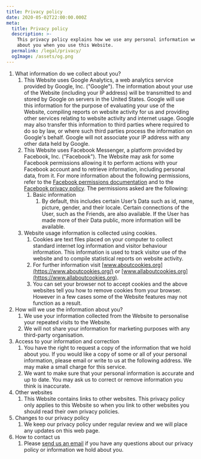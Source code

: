 ```yaml
---
title: Privacy policy
date: 2020-05-02T22:00:00.000Z
meta:
  title: Privacy policy
  description: >-
    This privacy policy explains how we use any personal information we collect
    about you when you use this Website.
  permalink: /legal/privacy/
  ogImage: /assets/og.png
---
```


1.  What information do we collect about you?
    1.  This Website uses Google Analytics, a web analytics service provided by Google, Inc. ("Google"). The information about your use of the Website (including your IP address) will be transmitted to and stored by Google on servers in the United States. Google will use this information for the purpose of evaluating your use of the Website, compiling reports on website activity for us and providing other services relating to website activity and internet usage. Google may also transfer this information to third parties where required to do so by law, or where such third parties process the information on Google&apos;s behalf. Google will not associate your IP address with any other data held by Google.
    1.  This Website uses Facebook Messenger, a platform provided by Facebook, Inc. ("Facebook"). The Website may ask for some Facebook permissions allowing it to perform actions with your Facebook account and to retrieve information, including personal data, from it. For more information about the following permissions, refer to the [Facebook permissions documentation](https://developers.facebook.com/docs/authentication/permissions/) and to the [Facebook privacy policy](https://www.facebook.com/about/privacy/). The permissions asked are the following:
        1.  Basic information
            1.  By default, this includes certain User’s Data such as id, name, picture, gender, and their locale. Certain connections of the User, such as the Friends, are also available. If the User has made more of their Data public, more information will be available.
    1.  Website usage information is collected using <span id="cookies">cookies</span>.
        1.  Cookies are text files placed on your computer to collect standard internet log information and visitor behaviour information. This information is used to track visitor use of the website and to compile statistical reports on website activity.
        1.  For further information visit [www.aboutcookies.org](https://www.aboutcookies.org/) or [www.allaboutcookies.org](https://www.allaboutcookies.org).
        1.  You can set your browser not to accept cookies and the above websites tell you how to remove cookies from your browser. However in a few cases some of the Website features may not function as a result.
1.  How will we use the information about you?
    1.  We use your information collected from the Website to personalise your repeated visits to the Website.
    1.  We will not share your information for marketing purposes with any third-party organisation.
1.  Access to your information and correction
    1.  You have the right to request a copy of the information that we hold about you. If you would like a copy of some or all of your personal information, please email or write to us at the following address. We may make a small charge for this service.
    1.  We want to make sure that your personal information is accurate and up to date. You may ask us to correct or remove information you think is inaccurate.
1.  Other websites
    1.  This Website contains links to other websites. This privacy policy only applies to this Website so when you link to other websites you should read their own privacy policies.
1.  Changes to our privacy policy
    1.  We keep our privacy policy under regular review and we will place any updates on this web page.
1.  How to contact us
    1.  Please [send us an email](mailto:khanh@quocs.com) if you have any questions about our privacy policy or information we hold about you.
